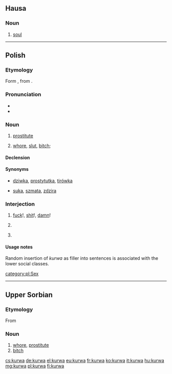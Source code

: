 {{also|kurwą|kurva}}
==Hausa==

===Noun===
{{head|ha|noun|g=f|head=kùrwā}}

# [[soul]]

----

==Polish==

===Etymology===
Form {{etyl|sla-pro|pl}} {{m|sla-pro|*kury}}, from {{etyl|ine-pro|pl}} {{m|ine-pro|*kowr-}}.

===Pronunciation===
* {{IPA|/ˈkurva/|lang=pl}}
* {{audio|Pl-kurwa.ogg|audio|lang=pl}}

===Noun===
{{pl-noun|f}}

# {{context|vulgar|lang=pl}} [[prostitute]]
# {{context|offensive|vulgar|lang=pl}} [[whore]], [[slut]], [[bitch]]; {{n-g|term of abuse for women}}

====Declension====
{{pl-decl-noun-f|genp=kurew}}

====Synonyms====
* {{sense|prostitute}} [[dziwka]], [[prostytutka]], [[tirówka]]
* {{sense|slut}} [[suka]], [[szmata]], [[zdzira]]

===Interjection===
{{head|pl|interjection}}

# {{label|pl|vulgar}} [[fuck]]!, [[shit]]!, [[damn]]!
#:{{ux|pl|'''Kurwa''', mówiłem, żebyś tego nie ruszał!|'''Fuck'''! I told you not to touch this!}}
# {{label|pl|vulgar}} {{n-g|used as intensifier}}
#:{{ux|pl|Do każdej pierdółki potrzebna jest zgoda kierownika? To już jest, '''kurwa''', jakiś absurd.|You the manager's approval even for the most trivial shit? That's just '''fucking''' absurd.}}
# {{label|pl|vulgar}} {{n-g|used as filler}}

====Usage notes====
Random insertion of ''kurwa'' as filler into sentences is associated with the lower social classes.

[[category:pl:Sex]]

----

==Upper Sorbian==

===Etymology===
From {{etyl|sla-pro|hsb}} {{m|sla-pro|*kury}}

===Noun===
{{head|hsb|noun|g=f}}

# [[whore]], [[prostitute]]
# [[bitch]]

[[cs:kurwa]]
[[de:kurwa]]
[[el:kurwa]]
[[eu:kurwa]]
[[fr:kurwa]]
[[ko:kurwa]]
[[it:kurwa]]
[[hu:kurwa]]
[[mg:kurwa]]
[[pl:kurwa]]
[[fi:kurwa]]